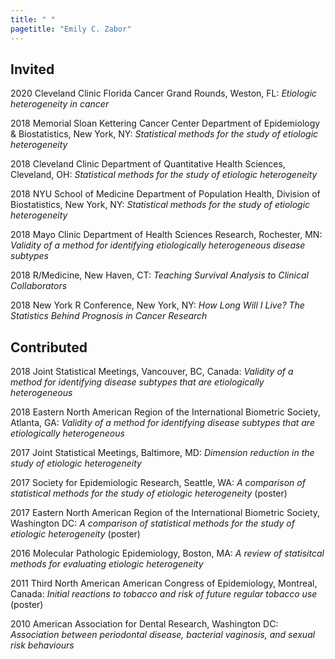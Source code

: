 ---
title: " "
pagetitle: "Emily C. Zabor"
---

<link rel="stylesheet" href="styles.css" type="text/css">

## Invited

2020 Cleveland Clinic Florida Cancer Grand Rounds, Weston, FL: *Etiologic heterogeneity in cancer*

2018 Memorial Sloan Kettering Cancer Center Department of Epidemiology & Biostatistics, New York, NY: *Statistical methods for the study of etiologic heterogeneity*

2018 Cleveland Clinic Department of Quantitative Health Sciences, Cleveland, OH: *Statistical methods for the study of etiologic heterogeneity*

2018 NYU School of Medicine Department of Population Health, Division of Biostatistics, New York, NY: *Statistical methods for the study of etiologic heterogeneity*

2018 Mayo Clinic Department of Health Sciences Research, Rochester, MN: *Validity of a method for identifying etiologically heterogeneous disease subtypes*

2018 R/Medicine, New Haven, CT: *Teaching Survival Analysis to Clinical Collaborators*

2018 New York R Conference, New York, NY: *How Long Will I Live? The Statistics Behind Prognosis in Cancer Research*


## Contributed

2018 Joint Statistical Meetings, Vancouver, BC, Canada: *Validity of a method for identifying disease subtypes that are etiologically heterogeneous*

2018 Eastern North American Region of the International Biometric Society, Atlanta, GA: *Validity of a method for identifying disease subtypes that are etiologically heterogeneous*

2017 Joint Statistical Meetings, Baltimore, MD: *Dimension reduction in the study of etiologic heterogeneity*

2017 Society for Epidemiologic Research, Seattle, WA: *A comparison of statistical methods for the study of etiologic heterogeneity* (poster)

2017 Eastern North American Region of the International Biometric Society, Washington DC: *A comparison of statistical methods for the study of etiologic heterogeneity* (poster)

2016 Molecular Pathologic Epidemiology, Boston, MA: *A review of statisitcal methods for evaluating etiologic heterogeneity*

2011 Third North American American Congress of Epidemiology, Montreal, Canada: *Initial reactions to tobacco and risk of future regular tobacco use* (poster)

2010 American Association for Dental Research, Washington DC: *Association between periodontal disease, bacterial vaginosis, and sexual risk behaviours*



